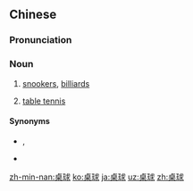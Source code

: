 ==Chinese==
{{zh-forms}}

===Pronunciation===
{{zh-pron
|m=zhuōqiú,er=y
|c=coek3 kau4,zoek3 kau4
|h=pfs=chok-khiù
|mn=toh-kiû
|mn-t=doh4 giu5
|cat=n
}}

===Noun===
{{zh-noun}}

# {{lb|zh|Mainland|Hong Kong|Malaysia|Singapore}} [[snookers]], [[billiards]]
# {{lb|zh|chiefly|Taiwan|Hong Kong}} [[table tennis]]

====Synonyms====
* {{sense|billiards}} {{zh-l|撞球}}, {{zh-l|台球}}
* {{sense|table tennis}} {{zh-l|乒乓球}}

{{zh-cat|Sports}}

[[zh-min-nan:桌球]]
[[ko:桌球]]
[[ja:桌球]]
[[uz:桌球]]
[[zh:桌球]]